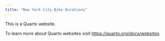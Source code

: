 ```yaml
---
title: "New York City Bike Durations"
---
```


This is a Quarto website.

To learn more about Quarto websites visit <https://quarto.org/docs/websites>.
